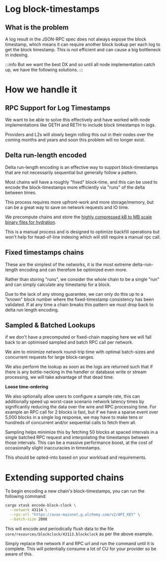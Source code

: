 # Log block-timestamps

## What is the problem

A log result in the JSON-RPC spec does not always expose the block timestamp, which means it can require
another block lookup per each log to get the block timestamp. This is not efficient and can cause a big bottleneck in indexing.

:::info
But we want the best DX and so until all node implementation catch up, we have the following solutions.
:::

# How we handle it

## RPC Support for Log Timestamps

We want to be able to solve this effectively and have worked with node implementations like GETH and RETH to
include block timestamps in logs.

Providers and L2s will slowly begin rolling this out in their nodes over the coming months and years and soon this
problem will no longer exist.

## Delta run-length encoded

Delta run-length encoding is an effective way to support block-timestamps that are not necessarily sequential but
generally follow a pattern.

Most chains will have a roughly "fixed" block-time, and this can be used to encode the block-timestamps more efficiently
via "runs" of the delta between times.

This process requires more upfront-work and more storage/memory, but can be a great way to save on network requests and IO time.

We precompute chains and store the [highly compressed kB to MB scale binary files for hydration](https://github.com/joshstevens19/rindexer/tree/master/core/resources).

This is a manual process and is designed to optimize backfill operations but won't help for head-of-line indexing which
will still require a manual rpc call.

## Fixed timestamps chains

These are the simplest of the networks, it is the most extreme delta-run-length encoding and can therefore be
optimized even more.

Rather than storing "runs", we consider the whole chain to be a single "run" and can simply
calculate any timestamp for a block.

Due to the lack of any strong guarantee, we can only do this up to a "known" block number where
the fixed-timestamp consistency has been validated. If at any time a chain breaks this pattern
we must drop back to delta run length encoding.

## Sampled & Batched Lookups

if we don't have a precomputed or fixed-chain mapping here we will fall back to an optimised sampled
and batch RPC call per network.

We aim to minimize network round-trip time with optimal batch-sizes and concurrent requests for large block-ranges.

We also perform the lookup as soon as the logs are returned such that if there is any bottle-necking in the handler or
database write or stream processing, we will take advantage of that dead time.

**Loose time-ordering**

We also optionally allow users to configure a sample rate, this can additionally speed up worst-case scenario
network latency times by significantly reducing the data over the wire and RPC processing time. For example an RPC call
for 2 blocks is fast, but if we have a sparse event over 5,000 blocks in a single log response, we may have to make tens
or hundreds of concurrent and/or sequential calls to fetch them all.

Sampling helps minimize this by fetching 50 blocks at spaced intervals in a single batched RPC request and interpolating
the timestamps between those intervals. This can be a massive performance boost, at the cost of occasionally slight
inaccuracies in timestamps.

This should be opted-into based on your workload and requirements.

# Extending supported chains

To begin encoding a new chain's block-timestamps, you can run the following command:

```sh
cargo xtask encode-block-clock \
  --network 43114 \
  --rpc-url "https://avax-mainnet.g.alchemy.com/v2/API_KEY" \
  --batch-size 2000
```

This will encode and periodically flush data to the file `core/resources/blockclock/43113.blockclock` as per the above example.

Simply replace the network if and RPC url and run the command until it is complete. This will potentially consume a lot of
CU for your provider so be aware of this.